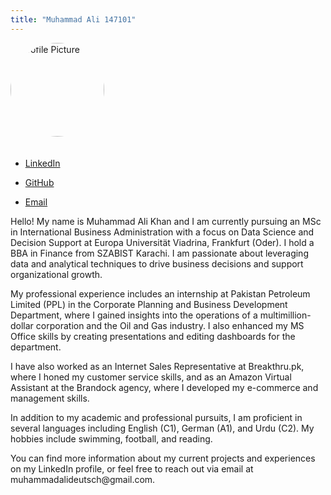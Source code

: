 ```yaml
---
title: "Muhammad Ali 147101"
---
```


::: {style="text-align: left;"}
<img src="Me.png" alt="Profile Picture" style="width: 150px; border-radius: 50%; margin-bottom: 20px;"/>
:::

-   <a href="https://www.linkedin.com/in/muhammad-ali-khan-93808a215/" target="_blank">LinkedIn</a>

-   <a href="https://github.com/Muhammad-Ali-K" target="_blank">GitHub</a>

-   <a href="mailto:muhammadalideutsch@gmail.com">Email</a>

Hello! My name is Muhammad Ali Khan and I am currently pursuing an MSc in International Business Administration with a focus on Data Science and Decision Support at Europa Universität Viadrina, Frankfurt (Oder). I hold a BBA in Finance from SZABIST Karachi. I am passionate about leveraging data and analytical techniques to drive business decisions and support organizational growth.

My professional experience includes an internship at Pakistan Petroleum Limited (PPL) in the Corporate Planning and Business Development Department, where I gained insights into the operations of a multimillion-dollar corporation and the Oil and Gas industry. I also enhanced my MS Office skills by creating presentations and editing dashboards for the department.

I have also worked as an Internet Sales Representative at Breakthru.pk, where I honed my customer service skills, and as an Amazon Virtual Assistant at the Brandock agency, where I developed my e-commerce and management skills.

In addition to my academic and professional pursuits, I am proficient in several languages including English (C1), German (A1), and Urdu (C2). My hobbies include swimming, football, and reading.

You can find more information about my current projects and experiences on my LinkedIn profile, or feel free to reach out via email at muhammadalideutsch\@gmail.com.

```         
```
